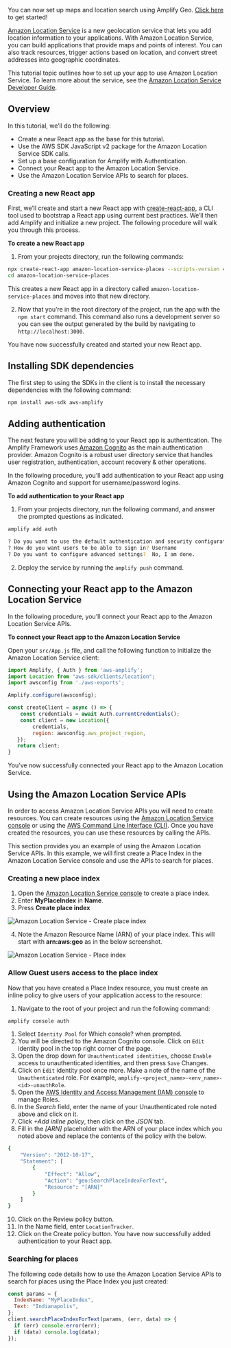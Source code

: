 <Callout warning>

You can now set up maps and location search using Amplify Geo. [Click here](/lib/geo/getting-started) to get started!

</Callout>

[Amazon Location Service](https://aws.amazon.com/location/) is a new geolocation service that lets you add location information to your applications. With Amazon Location Service, you can build applications that provide maps and points of interest. You can also track resources, trigger actions based on location, and convert street addresses into geographic coordinates.

This tutorial topic outlines how to set up your app to use Amazon Location Service. To learn more about the service, see the [Amazon Location Service Developer Guide](https://docs.aws.amazon.com/location/latest/developerguide/).



## Overview

In this tutorial, we’ll do the following:

* Create a new React app as the base for this tutorial.
* Use the AWS SDK JavaScript v2 package for the Amazon Location Service SDK calls.
* Set up a base configuration for Amplify with Authentication.
* Connect your React app to the Amazon Location Service.
* Use the Amazon Location Service APIs to search for places.

### Creating a new React app

First, we’ll create and start a new React app with [create-react-app](https://reactjs.org/docs/create-a-new-react-app.html), a CLI tool used to bootstrap a React app using current best practices. We’ll then add Amplify and initialize a new project. The following procedure will walk you through this process.

**To create a new React app**

1. From your projects directory, run the following commands:

```bash
npx create-react-app amazon-location-service-places --scripts-version 4.0.3
cd amazon-location-service-places
```

This creates a new React app in a directory called `amazon-location-service-places` and moves into that new directory.

2. Now that you’re in the root directory of the project, run the app with the `npm start` command. This command also runs a development server so you can see the output generated by the build by navigating to `http://localhost:3000`.

You have now successfully created and started your new React app.

## Installing SDK dependencies

The first step to using the SDKs in the client is to install the necessary dependencies with the following command:

```bash
npm install aws-sdk aws-amplify
```

## Adding authentication

The next feature you will be adding to your React app is authentication. The Amplify Framework uses [Amazon Cognito](https://aws.amazon.com/cognito/) as the main authentication provider. Amazon Cognito is a robust user directory service that handles user registration, authentication, account recovery & other operations.

In the following procedure, you’ll add authentication to your React app using Amazon Cognito and support for username/password logins.

**To add authentication to your React app**

1. From your projects directory, run the following command, and answer the prompted questions as indicated.

```bash
amplify add auth

? Do you want to use the default authentication and security configuration? Default configuration
? How do you want users to be able to sign in? Username
? Do you want to configure advanced settings?  No, I am done.
```

2. Deploy the service by running the `amplify push` command.

## Connecting your React app to the Amazon Location Service

In the following procedure, you’ll connect your React app to the Amazon Location Service APIs.

**To connect your React app to the Amazon Location Service**

Open your `src/App.js` file, and call the following function to initialize the Amazon Location Service client:

```javascript
import Amplify, { Auth } from 'aws-amplify';
import Location from "aws-sdk/clients/location";
import awsconfig from './aws-exports';

Amplify.configure(awsconfig);

const createClient = async () => {
    const credentials = await Auth.currentCredentials();
    const client = new Location({
        credentials,
        region: awsconfig.aws_project_region,
   });
   return client;
}
```

You’ve now successfully connected your React app to the Amazon Location Service.

## Using the Amazon Location Service APIs

In order to access Amazon Location Service APIs you will need to create resources. You can create resources using the [Amazon Location Service console](http://console.aws.amazon.com/location/home) or using the [AWS Command Line Interface (CLI)](https://aws.amazon.com/cli/). Once you have created the resources, you can use these resources by calling the APIs.

This section provides you an example of using the Amazon Location Service APIs. In this example, we will first create a Place Index in the Amazon Location Service console and use the APIs to search for places.

### Creating a new place index

1. Open the [Amazon Location Service console](https://console.aws.amazon.com/location/places/home#/create) to create a place index.
2. Enter **MyPlaceIndex** in **Name**.
3. Press **Create place index**

![Amazon Location Service - Create place index](/images/als/create-place-index.png)

4. Note the Amazon Resource Name (ARN) of your place index. This will start with **arn:aws:geo** as in the below screenshot.

![Amazon Location Service - Place index](/images/als/my-place-index.png)

### Allow Guest users access to the place index

Now that you have created a Place Index resource, you must create an inline policy to give users of your application access to the resource:

1. Navigate to the root of your project and run the following command:
```bash
amplify console auth
```

1. Select `Identity Pool` for Which console? when prompted.
2. You will be directed to the Amazon Cognito console. Click on `Edit` identity pool in the top right corner of the page.
3. Open the drop down for `Unauthenticated identities`,  choose `Enable` access to unauthenticated identities, and then press `Save` Changes.
4. Click on `Edit` identity pool once more. Make a note of the name of the `Unauthenticated` role. For example, `amplify-<project_name>-<env_name>-<id>-unauthRole`.
5. Open the [AWS Identity and Access Management (IAM) console](https://console.aws.amazon.com/iam/home#/roles) to manage Roles.
6. In the *Search* field, enter the name of your Unauthenticated role noted above and click on it.
7. Click *+Add inline policy*, then click on the *JSON* tab.
8. Fill in the *[ARN]* placeholder with the ARN of your place index which you noted above and replace the contents of the policy with the below.

```bash
{
    "Version": "2012-10-17",
    "Statement": [
        {
            "Effect": "Allow",
            "Action": "geo:SearchPlaceIndexForText",
            "Resource": "[ARN]"
        }
    ]
}
```

10. Click on the Review policy button.
11. In the Name field, enter `LocationTracker`.
12. Click on the Create policy button. You have now successfully added authentication to your React app.

### Searching for places

The following code details how to use the Amazon Location Service APIs to search for places using the Place Index you just created:

```javascript
const params = {
  IndexName: "MyPlaceIndex",
  Text: "Indianapolis",
};
client.searchPlaceIndexForText(params, (err, data) => {
  if (err) console.error(err);
  if (data) console.log(data);
});
```
